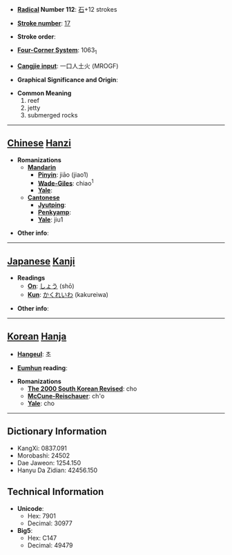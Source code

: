 * '''[[Wiktionary:Chinese radical index| Radical]] Number 112''': [[Wiktionary:Chinese radical index 石|石]]+12 strokes

* '''[[Wiktionary:Chinese total strokes index|Stroke number]]''': [[Wiktionary:Chinese total strokes index 17|17]]

* '''Stroke order''': 

* '''[[Wiktionary:Chinese four corner index|Four-Corner System]]''': 1063<sub>1</sub>

* '''[[Wiktionary:Chinese Cangjie index|Cangjie input]]''': 一口人土火 (MROGF)

* '''Graphical Significance and Origin''': 

* '''Common Meaning'''
*#reef
*# jetty
*# submerged rocks


----

== [[Chinese]] [[Hanzi]] ==

* '''Romanizations'''
** '''[[Mandarin]]'''
*** '''[[Pinyin]]''': jiāo (jiao1)
*** '''[[Wade-Giles]]''': chiao<sup>1</sup>
*** '''[[Yale]]''': 
** '''[[Cantonese]]'''
*** '''[[Jyutping]]''':
*** '''[[Penkyamp]]''': 
*** '''[[Yale]]''': jiu1

* '''Other info''': 

----

== [[Japanese]] [[Kanji]] ==

* '''Readings'''
** '''[[On]]''': [[しょう]] (shō)
** '''[[Kun]]''': [[かくれいわ]] (kakureiwa)

* '''Other info''':  

----

== [[Korean]] [[Hanja]] ==

* '''[[Hangeul]]''': 초

* '''[[Eumhun]] reading''': 

* '''Romanizations'''
** '''[[The 2000 South Korean Revised Romanization|The 2000 South Korean Revised]]''': cho
** '''[[McCune-Reischauer]]''': ch'o
** '''[[Yale]]''': cho

----

== Dictionary Information ==

* KangXi: 0837.091
* Morobashi: 24502
* Dae Jaweon: 1254.150
* Hanyu Da Zidian: 42456.150

== Technical Information ==

* '''Unicode''':
** Hex: 7901
** Decimal: 30977
* '''Big5''':
** Hex: C147
** Decimal: 49479